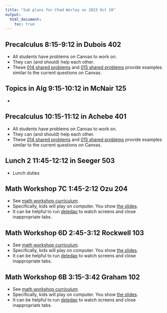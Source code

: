 ```yaml
---
title: "Sub plans for Chad Worley on 2023 Oct 20"
output: 
  html_document:
    toc: true
---
```


## Precalculus 8:15-9:12 in Dubois 402

* All students have problems on Canvas to work on.
* They can (and should) help each other.
* These [014 shared problems](https://chadworley.github.io/precalculus/unit_02_functions/03_functions_galore/014_shared1.html){target="_blank"} and [015 shared problems](https://chadworley.github.io/precalculus/unit_3_linear/015_linear_shared1.html){target="_blank"} provide examples similar to the current questions on Canvas.

## Topics in Alg 9:15-10:12 in McNair 125

* 

## Precalculus 10:15-11:12 in Achebe 401

* All students have problems on Canvas to work on.
* They can (and should) help each other.
* These [014 shared problems](https://chadworley.github.io/precalculus/unit_02_functions/03_functions_galore/014_shared1.html){target="_blank"} and [015 shared problems](https://chadworley.github.io/precalculus/unit_3_linear/015_linear_shared1.html){target="_blank"} provide examples similar to the current questions on Canvas.

## Lunch 2 11:45-12:12 in Seeger 503

* Lunch duties

## Math Workshop 7C 1:45-2:12 Ozu 204

* See [math workshop curriculum](https://docs.google.com/spreadsheets/d/1toFPp7NyFy9iAHSyK8UATmdQ_yiWGjwF5zT673RWvW8/edit?usp=sharing){target="_blank"}.
* Specifically, kids will play on computer. You show [the slides](https://docs.google.com/presentation/d/1qoDxArDCC7JypqSrwwM91o5op08dVgJ6UD2DJlpIQdc/edit?usp=sharing){target="_blank"}.
* It can be helpful to run [deledao](https://portals.deledao.com/teacher/#/teacher-signin){target="_blank"} to watch screens and close inappropriate tabs.

## Math Workshop 6D 2:45-3:12 Rockwell 103

* See [math workshop curriculum](https://docs.google.com/spreadsheets/d/1toFPp7NyFy9iAHSyK8UATmdQ_yiWGjwF5zT673RWvW8/edit?usp=sharing){target="_blank"}.
* Specifically, kids will play on computer. You show [the slides](https://docs.google.com/presentation/d/1hND39Tb9qpppoqh7mZrl1aCQGVBO1UeGmC1MKphKYOE/edit?usp=sharing){target="_blank"}.
* It can be helpful to run [deledao](https://portals.deledao.com/teacher/#/teacher-signin){target="_blank"} to watch screens and close inappropriate tabs.

## Math Workshop 6B 3:15-3:42 Graham 102

* See [math workshop curriculum](https://docs.google.com/spreadsheets/d/1toFPp7NyFy9iAHSyK8UATmdQ_yiWGjwF5zT673RWvW8/edit?usp=sharing).
* Specifically, kids will play on computer. You show [the slides](https://docs.google.com/presentation/d/1hND39Tb9qpppoqh7mZrl1aCQGVBO1UeGmC1MKphKYOE/edit?usp=sharing).
* It can be helpful to run [deledao](https://portals.deledao.com/teacher/#/teacher-signin){target="_blank"} to watch screens and close inappropriate tabs.
